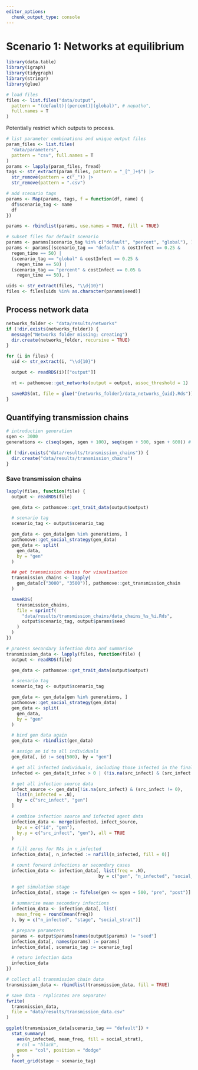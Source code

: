 ```yaml
---
editor_options: 
  chunk_output_type: console
---
```


# Scenario 1: Networks at equilibrium

```r
library(data.table)
library(igraph)
library(tidygraph)
library(stringr)
library(glue)
```

```r
# load files
files <- list.files("data/output",
  pattern = "(default)|(percent)|(global)", # nopatho",
  full.names = T
)
```

Potentially restrict which outputs to process.

```r
# list parameter combinations and unique output files
param_files <- list.files(
  "data/parameters",
  pattern = "csv", full.names = T
)
params <- lapply(param_files, fread)
tags <- str_extract(param_files, pattern = "_[^_]+$") |>
  str_remove(pattern = c("_")) |>
  str_remove(pattern = ".csv")

# add scenario tags
params <- Map(params, tags, f = function(df, name) {
  df$scenario_tag <- name
  df
})

params <- rbindlist(params, use.names = TRUE, fill = TRUE)

# subset files for default scenario
params <- params[scenario_tag %in% c("default", "percent", "global"), ]
params <- params[(scenario_tag == "default" & costInfect == 0.25 &
  regen_time == 50) |
  (scenario_tag == "global" & costInfect == 0.25 &
    regen_time == 50) |
  (scenario_tag == "percent" & costInfect == 0.05 &
    regen_time == 50), ]
```

```r
uids <- str_extract(files, "\\d{10}")
files <- files[uids %in% as.character(params$seed)]
```

## Process network data

```r
networks_folder <- "data/results/networks"
if (!dir.exists(networks_folder)) {
  message("Networks folder missing; creating")
  dir.create(networks_folder, recursive = TRUE)
}
```

```r
for (i in files) {
  uid <- str_extract(i, "\\d{10}")

  output <- readRDS(i)[["output"]]

  nt <- pathomove::get_networks(output = output, assoc_threshold = 1)

  saveRDS(nt, file = glue("{networks_folder}/data_networks_{uid}.Rds"))
}
```

## Quantifying transmission chains

```r
# introduction generation
sgen <- 3000
generations <- c(seq(sgen, sgen + 100), seq(sgen + 500, sgen + 600)) # generation of introduction, + 200

if (!dir.exists("data/results/transmission_chains")) {
  dir.create("data/results/transmission_chains")
}
```

### Save transmission chains

```r
lapply(files, function(file) {
  output <- readRDS(file)

  gen_data <- pathomove::get_trait_data(output$output)

  # scenario tag
  scenario_tag <- output$scenario_tag

  gen_data <- gen_data[gen %in% generations, ]
  pathomove::get_social_strategy(gen_data)
  gen_data <- split(
    gen_data,
    by = "gen"
  )

  ## get transmission chains for visualisation
  transmission_chains <- lapply(
    gen_data[c("3000", "3500")], pathomove::get_transmission_chain
  )

  saveRDS(
    transmission_chains,
    file = sprintf(
      "data/results/transmission_chains/data_chains_%s_%i.Rds",
      output$scenario_tag, output$params$seed
    )
  )
})
```


```r
# process secondary infection data and summarise
transmission_data <- lapply(files, function(file) {
  output <- readRDS(file)

  gen_data <- pathomove::get_trait_data(output$output)

  # scenario tag
  scenario_tag <- output$scenario_tag

  gen_data <- gen_data[gen %in% generations, ]
  pathomove::get_social_strategy(gen_data)
  gen_data <- split(
    gen_data,
    by = "gen"
  )

  # bind gen data again
  gen_data <- rbindlist(gen_data)

  # assign an id to all individuals
  gen_data[, id := seq(500), by = "gen"]

  # get all infected individuals, including those infected in the final timestep
  infected <- gen_data[t_infec > 0 | (!is.na(src_infect) & (src_infect != 0)), ]

  # get all infection source data
  infect_source <- gen_data[!is.na(src_infect) & (src_infect != 0),
    list(n_infected = .N),
    by = c("src_infect", "gen")
  ]

  # combine infection source and infected agent data
  infection_data <- merge(infected, infect_source,
    by.x = c("id", "gen"),
    by.y = c("src_infect", "gen"), all = TRUE
  )

  # fill zeros for NAs in n_infected
  infection_data[, n_infected := nafill(n_infected, fill = 0)]

  # count forward infections or secondary cases
  infection_data <- infection_data[, list(freq = .N), 
                                   by = c("gen", "n_infected", "social_strat")]

  # get simulation stage
  infection_data[, stage := fifelse(gen <= sgen + 500, "pre", "post")]
  
  # summarise mean secondary infections
  infection_data <- infection_data[, list(
    mean_freq = round(mean(freq))
  ), by = c("n_infected", "stage", "social_strat")]

  # prepare parameters
  params <- output$params[names(output$params) != "seed"]
  infection_data[, names(params) := params]
  infection_data[, scenario_tag := scenario_tag]

  # return infection data
  infection_data
})

# collect all transmission chain data
transmission_data <- rbindlist(transmission_data, fill = TRUE)

# save data - replicates are separate!
fwrite(
  transmission_data,
  file = "data/results/transmission_data.csv"
)
```

```r
ggplot(transmission_data[scenario_tag == "default"]) +
  stat_summary(
    aes(n_infected, mean_freq, fill = social_strat),
    # col = "black",
    geom = "col", position = "dodge"
  ) +
  facet_grid(stage ~ scenario_tag)
```

